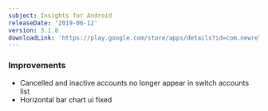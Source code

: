 ```yaml
---
subject: Insights for Android
releaseDate: '2019-06-12'
version: 3.1.8
downloadLink: 'https://play.google.com/store/apps/details?id=com.newrelic.insights'
---
```


### Improvements

* Cancelled and inactive accounts no longer appear in switch accounts list
* Horizontal bar chart ui fixed
